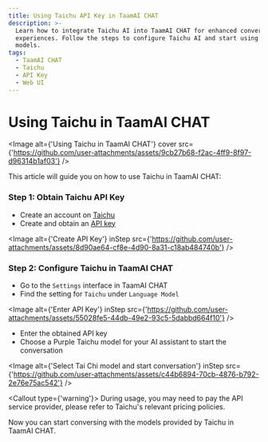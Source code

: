 ```yaml
---
title: Using Taichu API Key in TaamAI CHAT
description: >-
  Learn how to integrate Taichu AI into TaamAI CHAT for enhanced conversational
  experiences. Follow the steps to configure Taichu AI and start using its
  models.
tags:
  - TaamAI CHAT
  - Taichu
  - API Key
  - Web UI
---
```


# Using Taichu in TaamAI CHAT

<Image
  alt={'Using Taichu in TaamAI CHAT'}
  cover
  src={'https://github.com/user-attachments/assets/9cb27b68-f2ac-4ff9-8f97-d96314b1af03'}
/>

This article will guide you on how to use Taichu in TaamAI CHAT:

<Steps>

### Step 1: Obtain Taichu API Key

- Create an account on [Taichu](https://ai-maas.wair.ac.cn/)
- Create and obtain an [API key](https://ai-maas.wair.ac.cn/#/settlement/api/key)

<Image
  alt={'Create API Key'}
  inStep
  src={'https://github.com/user-attachments/assets/8d90ae64-cf8e-4d90-8a31-c18ab484740b'}
/>

### Step 2: Configure Taichu in TaamAI CHAT

- Go to the `Settings` interface in TaamAI CHAT
- Find the setting for `Taichu` under `Language Model`

<Image
  alt={'Enter API Key'}
  inStep
  src={'https://github.com/user-attachments/assets/55028fe5-44db-49e2-93c5-5dabbd664f10'}
/>

- Enter the obtained API key
- Choose a Purple Taichu model for your AI assistant to start the conversation

<Image
  alt={'Select Tai Chi model and start conversation'}
  inStep
  src={'https://github.com/user-attachments/assets/c44b6894-70cb-4876-b792-2e76e75ac542'}
/>

<Callout type={'warning'}>
  During usage, you may need to pay the API service provider, please refer to Taichu's relevant
  pricing policies.
</Callout>

</Steps>

Now you can start conversing with the models provided by Taichu in TaamAI CHAT.
